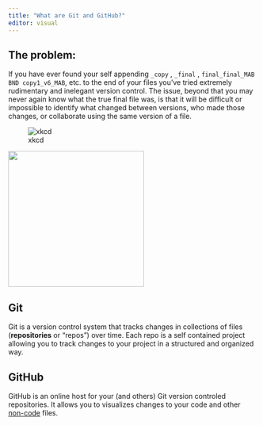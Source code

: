 ```yaml
---
title: "What are Git and GitHub?"
editor: visual
---
```


## The problem:

If you have ever found your self appending `_copy` , `_final` , `final_final_MAB BND copy1_v6_MAB`, etc. to the end of your files you've tried extremely rudimentary and inelegant version control. The issue, beyond that you may never again know what the true final file was, is that it will be difficult or impossible to identify what changed between versions, who made those changes, or collaborate using the same version of a file.

::: {layout-ncol="2"}
![xkcd](../images/xkcd_filenames.png)

![](../images/filenames.png){width="274"}
:::

## Git

Git is a version control system that tracks changes in collections of files (**repositories** or "repos") over time. Each repo is a self contained project allowing you to track changes to your project in a structured and organized way.

## GitHub

GitHub is an online host for your (and others) Git version controled repositories. It allows you to visualizes changes to your code and other [non-code](https://docs.github.com/en/repositories/working-with-files/using-files/working-with-non-code-files) files.
